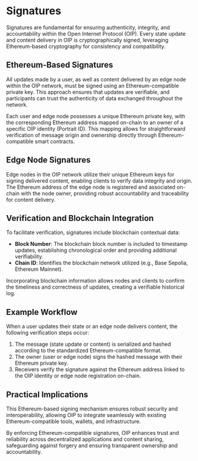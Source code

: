 # Signatures

Signatures are fundamental for ensuring authenticity, integrity, and accountability within the Open Internet Protocol (OIP). Every state update and content delivery in OIP is cryptographically signed, leveraging Ethereum-based cryptography for consistency and compatibility.

## Ethereum-Based Signatures

All updates made by a user, as well as content delivered by an edge node within the OIP network, must be signed using an Ethereum-compatible private key. This approach ensures that updates are verifiable, and participants can trust the authenticity of data exchanged throughout the network.

Each user and edge node possesses a unique Ethereum private key, with the corresponding Ethereum address mapped on-chain to an owner of a specific OIP identity (Portrait ID). This mapping allows for straightforward verification of message origin and ownership directly through Ethereum-compatible smart contracts.

## Edge Node Signatures

Edge nodes in the OIP network utilize their unique Ethereum keys for signing delivered content, enabling clients to verify data integrity and origin. The Ethereum address of the edge node is registered and associated on-chain with the node owner, providing robust accountability and traceability for content delivery.

## Verification and Blockchain Integration

To facilitate verification, signatures include blockchain contextual data:

- **Block Number**: The blockchain block number is included to timestamp updates, establishing chronological order and providing additional verifiability.
- **Chain ID**: Identifies the blockchain network utilized (e.g., Base Sepolia, Ethereum Mainnet).

Incorporating blockchain information allows nodes and clients to confirm the timeliness and correctness of updates, creating a verifiable historical log.

## Example Workflow

When a user updates their state or an edge node delivers content, the following verification steps occur:

1. The message (state update or content) is serialized and hashed according to the standardized Ethereum-compatible format.
2. The owner (user or edge node) signs the hashed message with their Ethereum private key.
3. Receivers verify the signature against the Ethereum address linked to the OIP identity or edge node registration on-chain.

## Practical Implications

This Ethereum-based signing mechanism ensures robust security and interoperability, allowing OIP to integrate seamlessly with existing Ethereum-compatible tools, wallets, and infrastructure.

By enforcing Ethereum-compatible signatures, OIP enhances trust and reliability across decentralized applications and content sharing, safeguarding against forgery and ensuring transparent ownership and accountability.

